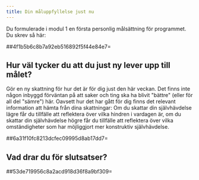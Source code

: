 ```yaml
---
title: Din måluppfyllelse just nu
---
```


Du formulerade i modul 1 en första personlig målsättning för programmet.
Du skrev så här:

##4f1b5b6c8b7a92eb516892f5f44e84e7=

## Hur väl tycker du att du just ny lever upp till målet?

Gör en ny skattning för hur det är för dig just den här veckan. Det
finns inte någon inbyggd förväntan på att saker och ting ska ha blivit
\"bättre\" (eller för all del \"sämre\") här. Oavsett hur det har gått
för dig finns det relevant information att hämta från dina skattningar:
Om du skattar din självhävdelse lägre får du tillfälle att reflektera
över vilka hindren i vardagen är, om du skattar din självhävdelse högre
får du tillfälle att reflektera över vilka omständigheter som har
möjliggjort mer konstruktiv självhävdelse.

##6a31f10fc8213dcfec09995d8ab17dd7=

## Vad drar du för slutsatser?

##53de719956c8a2acd918d36f8a9bf309=
